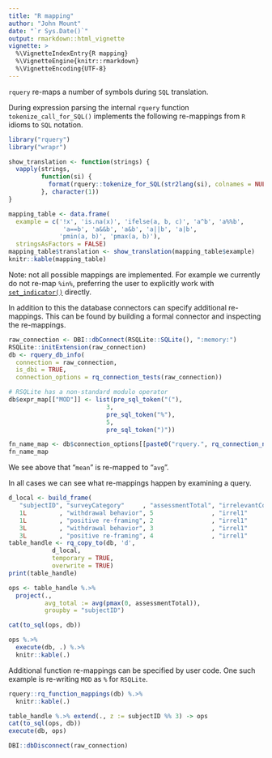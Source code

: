 ```yaml
---
title: "R mapping"
author: "John Mount"
date: "`r Sys.Date()`"
output: rmarkdown::html_vignette
vignette: >
  %\VignetteIndexEntry{R mapping}
  %\VignetteEngine{knitr::rmarkdown}
  %\VignetteEncoding{UTF-8}
---
```


`rquery` re-maps a number of symbols during `SQL` translation.

During expression parsing the internal `rquery` function `tokenize_call_for_SQL()` implements the following re-mappings from `R` idioms to `SQL` notation.

```r
library("rquery")
library("wrapr")

show_translation <- function(strings) {
  vapply(strings,
         function(si) {
           format(rquery::tokenize_for_SQL(str2lang(si), colnames = NULL)$parsed_toks)
         }, character(1))
}

mapping_table <- data.frame(
  example = c('!x', 'is.na(x)', 'ifelse(a, b, c)', 'a^b', 'a%%b', 
               'a==b', 'a&&b', 'a&b', 'a||b', 'a|b', 
              'pmin(a, b)', 'pmax(a, b)'),
  stringsAsFactors = FALSE)
mapping_table$translation <- show_translation(mapping_table$example)
knitr::kable(mapping_table)
```

Note: not all possible mappings are implemented.  For example we currently do not re-map `%in%`, preferring the user to explicitly work with [`set_indicator()`](https://winvector.github.io/rquery/reference/set_indicator.html) directly.

In addition to this the database connectors can specify additional re-mappings. This can be found by building a formal connector and inspecting the re-mappings.

```r
raw_connection <- DBI::dbConnect(RSQLite::SQLite(), ":memory:")
RSQLite::initExtension(raw_connection)
db <- rquery_db_info(
  connection = raw_connection,
  is_dbi = TRUE,
  connection_options = rq_connection_tests(raw_connection))

# RSQLite has a non-standard modulo operator
db$expr_map[["MOD"]] <- list(pre_sql_token("("),
                           3,
                           pre_sql_token("%"),
                           5,
                           pre_sql_token(")"))

fn_name_map <- db$connection_options[[paste0("rquery.", rq_connection_name(db), ".", "fn_name_map")]]
fn_name_map
```

We see above that "`mean`" is re-mapped to "`avg`".

In all cases we can see what re-mappings happen by examining a query.

```r
d_local <- build_frame(
   "subjectID", "surveyCategory"     , "assessmentTotal", "irrelevantCol1", "irrelevantCol2" |
   1L         , "withdrawal behavior", 5                , "irrel1"        , "irrel2"         |
   1L         , "positive re-framing", 2                , "irrel1"        , "irrel2"         |
   3L         , "withdrawal behavior", 3                , "irrel1"        , "irrel2"         |
   3L         , "positive re-framing", 4                , "irrel1"        , "irrel2"         )
table_handle <- rq_copy_to(db, 'd',
            d_local,
            temporary = TRUE, 
            overwrite = TRUE)
print(table_handle)

ops <- table_handle %.>% 
  project(., 
          avg_total := avg(pmax(0, assessmentTotal)),
          groupby = "subjectID")

cat(to_sql(ops, db))

ops %.>%
  execute(db, .) %.>%
  knitr::kable(.)
```

Additional function re-mappings can be specified by user code.  One such example is re-writing `MOD` as `%` for `RSQLite`.

```r
rquery::rq_function_mappings(db) %.>%
  knitr::kable(.)
```

```r
table_handle %.>% extend(., z := subjectID %% 3) -> ops
cat(to_sql(ops, db))
execute(db, ops)
```


```r
DBI::dbDisconnect(raw_connection)
```

